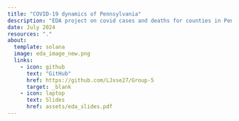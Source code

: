 ```yaml
---
title: "COVID-19 dynamics of Pennsylvania"
description: "EDA project on covid cases and deaths for counties in Pennsylvania during 2020"
date: July 2024
resources: "."
about:
  template: solana
  image: eda_image_new.png
  links:
    - icon: github
      text: "GitHub"
      href: https://github.com/LJxse27/Group-5
      target: _blank
    - icon: laptop
      text: Slides
      href: assets/eda_slides.pdf
---
```


